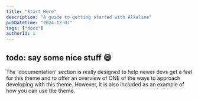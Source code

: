 ```yaml
---
title: "Start Here"
description: "A guide to getting started with Alkaline"
pubDatetime: "2024-12-07"
tags: ["docs"]
authorId: 1
---
```


## todo: say some nice stuff 😄

The 'documentation' section is really designed to help newer devs get a feel for this theme and to offer an overview of ONE of the ways to approach developing with this theme. However, it is also included as an example of how you can use the theme.
